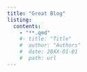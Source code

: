 ```yaml
---
title: "Great Blog"
listing:
  contents:
    - "**.qmd"
    #- title: "Title"
    #  author: "Authors"
    #  date: 20XX-01-01
    #  path: url
---
```


